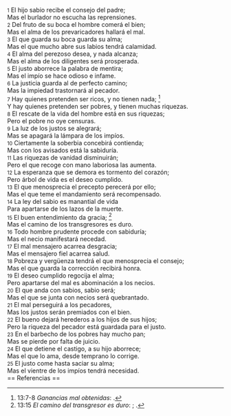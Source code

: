 {{anchor|1}} <small>1</small> El hijo sabio recibe el consejo del padre;<br>
Mas el burlador no escucha las reprensiones.<br>
{{anchor|2}} <small>2</small> Del fruto de su boca el hombre comerá el bien;<br>
Mas el alma de los prevaricadores hallará el mal.<br>
{{anchor|3}} <small>3</small> El que guarda su boca guarda su alma;<br>
Mas el que mucho abre sus labios tendrá calamidad.<br>
{{anchor|4}} <small>4</small> El alma del perezoso desea, y nada alcanza;<br>
Mas el alma de los diligentes será prosperada.<br>
{{anchor|5}} <small>5</small> El justo aborrece la palabra de mentira;<br>
Mas el impío se hace odioso e infame.<br>
{{anchor|6}} <small>6</small> La justicia guarda al de perfecto camino;<br>
Mas la impiedad trastornará al pecador.<br>
{{anchor|7}} <small>7</small> Hay quienes pretenden ser ricos, y no tienen nada; <ref>13:7-8 ''Ganancias mal obtenidas'': {{lib|LU|165|4|8}}.</ref><br>
Y hay quienes pretenden ser pobres, y tienen muchas riquezas.<br>
{{anchor|8}} <small>8</small> El rescate de la vida del hombre está en sus riquezas;<br>
Pero el pobre no oye censuras.<br>
{{anchor|9}} <small>9</small> La luz de los justos se alegrará;<br>
Mas se apagará la lámpara de los impíos.<br>
{{anchor|10}} <small>10</small> Ciertamente la soberbia concebirá contienda;<br>
Mas con los avisados está la sabiduría.<br>
{{anchor|11}} <small>11</small> Las riquezas de vanidad disminuirán;<br>
Pero el que recoge con mano laboriosa las aumenta.<br>
{{anchor|12}} <small>12</small> La esperanza que se demora es tormento del corazón;<br>
Pero árbol de vida es el deseo cumplido.<br>
{{anchor|13}} <small>13</small> El que menosprecia el precepto perecerá por ello;<br>
Mas el que teme el mandamiento será recompensado.<br>
{{anchor|14}} <small>14</small> La ley del sabio es manantial de vida<br>
Para apartarse de los lazos de la muerte.<br>
{{anchor|15}} <small>15</small> El buen entendimiento da gracia; <ref>13:15 ''El camino del transgresor es duro'': {{lib|LU|53|9|8}}; {{lib|LU|75|6|3}}.</ref><br>
Mas el camino de los transgresores es duro.<br>
{{anchor|16}} <small>16</small> Todo hombre prudente procede con sabiduría;<br>
Mas el necio manifestará necedad.<br>
{{anchor|17}} <small>17</small> El mal mensajero acarrea desgracia;<br>
Mas el mensajero fiel acarrea salud.<br>
{{anchor|18}} <small>18</small> Pobreza y vergüenza tendrá el que menosprecia el consejo;<br>
Mas el que guarda la corrección recibirá honra.<br>
{{anchor|19}} <small>19</small> El deseo cumplido regocija el alma;<br>
Pero apartarse del mal es abominación a los necios.<br>
{{anchor|20}} <small>20</small> El que anda con sabios, sabio será;<br>
Mas el que se junta con necios será quebrantado.<br>
{{anchor|21}} <small>21</small> El mal perseguirá a los pecadores,<br>
Mas los justos serán premiados con el bien.<br>
{{anchor|22}} <small>22</small> El bueno dejará herederos a los hijos de sus hijos;<br>
Pero la riqueza del pecador está guardada para el justo.<br>
{{anchor|23}} <small>23</small> En el barbecho de los pobres hay mucho pan;<br>
Mas se pierde por falta de juicio.<br>
{{anchor|24}} <small>24</small> El que detiene el castigo, a su hijo aborrece;<br>
Mas el que lo ama, desde temprano lo corrige.<br>
{{anchor|25}} <small>25</small> El justo come hasta saciar su alma;<br>
Mas el vientre de los impíos tendrá necesidad.<br>
== Referencias ==

<references />
